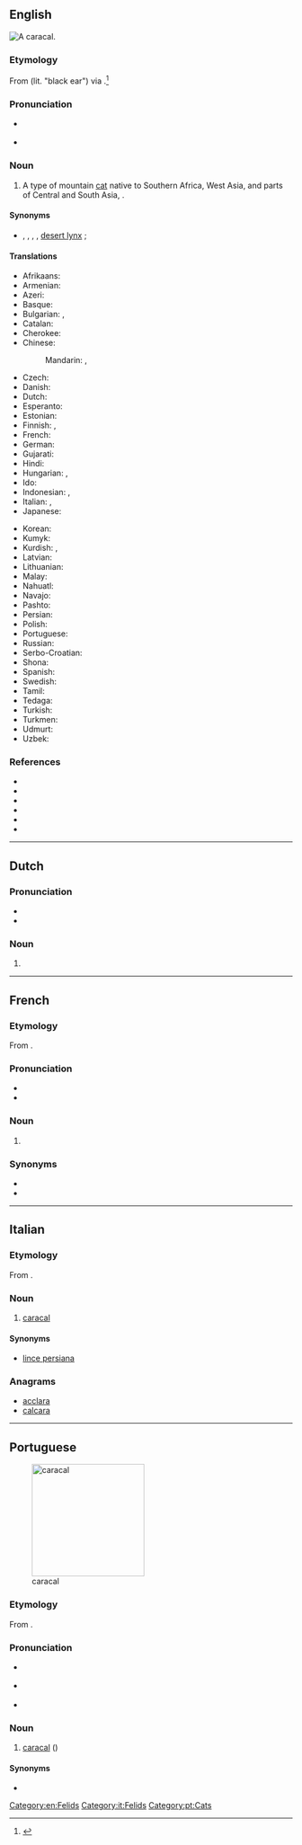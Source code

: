 {{also|Caracal}}
==English==
[[File:Caracal Caracal-001.jpg|thumb|A '''caracal'''.]]
{{wikipedia}}

===Etymology===
From {{etyl|tr|en}} {{m|tr|karakulak}} (lit. "black ear") via {{etyl|fr|en}}.<ref>{{cite-web|url=http://www.merriam-webster.com/dictionary/caracal|title=Caracal|publisher=Merriam-Webster}}</ref>

===Pronunciation===
* {{a|UK}} {{IPA|/ˈkaɹəkal/|lang=en}}
* {{a|US}} {{IPA|/ˈkæɹəkæl/|/ˈkɛɹəkæl/|lang=en}}

===Noun===
{{en-noun}}

# A type of mountain [[cat]] native to Southern Africa, West Asia, and parts of Central and South Asia, {{taxlink|Caracal caracal|species|noshow=1|ver=161027}}.

====Synonyms====
* {{l|en|African lynx}}, {{vern|Asian lynx}}, {{vern|Persian lynx}}, {{vern|Indian lynx}}, [[desert lynx]] {{qualifier|varying with location}}; {{l|en|lynx}} {{qualifier|improper}}

====Translations====
{{trans-top|''Caracal caracal''}}
* Afrikaans: {{t|af|rooikat}}
* Armenian: {{t|hy|կարակալ|sc=Armn}}
* Azeri: {{t|az|qaraqulaq}}
* Basque: {{t|eu|karakal}}
* Bulgarian: {{t|bg|каракал}}, {{t|bg|степен рис}}
* Catalan: {{t|ca|caracal|m}}
* Cherokee: {{t|chr|ᎢᎾᎨ ᎬᎮ|tr=inage gvhe|sc=Cher}}
* Chinese:
*: Mandarin: {{t+|cmn|獰貓|sc=Hani}}, {{t+|cmn|狞猫|tr=níngmāo|sc=Hani}}
* Czech: {{t|cs|karakal}}
* Danish: {{t|da|karakal|c}}
* Dutch: {{t+|nl|caracal|m}}
* Esperanto: {{t|eo|karakalo}}
* Estonian: {{t|et|karakal}}
* Finnish: {{t+|fi|aavikkoilves}}, {{t+|fi|karakali}}
* French: {{t+|fr|caracal}}
* German: {{t+|de|Karakal|m}}
* Gujarati: {{t|gu|હેણોતરો|tr=heṇotaro|sc=Gujr}}
* Hindi: {{t|hi|स्याहगोश|tr=syāhgoš|sc=Deva}}
* Hungarian: {{t|hu|karakál}}, {{t|hu|sivatagi hiúz}}
* Ido: {{t+|io|karakalo}}
* Indonesian: {{t|id|karakal}}, {{t|id|caracal}}
* Italian: {{t+|it|caracal|m}}, {{t|it|lince persiana|f}}
* Japanese: {{t+|ja|カラカル|tr=karakaru|sc=Jpan}}
{{trans-mid}}
* Korean: {{t|ko|카라칼}}
* Kumyk: {{t|kum|къаракъулакъ}}
* Kurdish: {{t|ku||tr=gorewîlk|sc=ku-Arab}}, {{t|ku||tr=guhreşk|sc=ku-Arab}}
* Latvian: {{t|lv|karakals}}
* Lithuanian: {{t|lt|karakalas}}
* Malay: {{t|ms|karakal}}
* Nahuatl: {{t|nah|caracalmiztli}}
* Navajo: {{t|nv|náshdóí bijaałizhiní}}
* Pashto: {{t|ps|تورغوږی|sc=ps-Arab}}
* Persian: {{t+|fa|سیاه‌گوش|tr=siyâh-guš|sc=fa-Arab}}
* Polish: {{t|pl|karakal}}
* Portuguese: {{t|pt|caracal}}
* Russian: {{t+|ru|карака́л|m}}
* Serbo-Croatian: {{t+|sh|karakal}}
* Shona: {{t|sn|twana}}
* Spanish: {{t|es|caracal|m}}
* Swedish: {{t|sv|ökenlo}}
* Tamil: {{t-needed|ta}}
* Tedaga: {{t|tuq|ngam ouidenanga}}
* Turkish: {{t+|tr|karakulak}}
* Turkmen: {{t|tk|garagulak}}
* Udmurt: {{t|udm|каракал}}
* Uzbek: {{t+|uz|qoraquloq}}
{{trans-bottom}}

===References===
* {{pedia}}
* {{specieslite|i=1|Caracal}}
* {{comcatlite|i=1|Caracal}}
* {{R:Mammals|14000014|Caracal caracal|i=1}}
* {{R:OneLook}}
* {{R:Century 1911}}
<references />

[[Category:en:Felids]]

----

==Dutch==

===Pronunciation===
* {{audio|Nl-caracal.ogg|audio|lang=nl}}
* {{hyphenation|ca|ra|cal|lang=nl}}

===Noun===
{{nl-noun|m|-s|caracalletje}}

# {{l|en|caracal}}

----

==French==

===Etymology===
From {{etyl|tr|fr}} {{m|tr|karakulak}}.

===Pronunciation===
* {{IPA|lang=fr|kaʁaˈkal}}
* {{hyphenation|ca|ra|cal|lang=fr}}

===Noun===
{{fr-noun|m|caracals}}

# {{l|en|caracal}}

===Synonyms===
* {{l|fr|lynx du désert}}
* {{l|fr|lynx de Perse}}

----

==Italian==

===Etymology===
From {{etyl|tr|it}} {{m|tr|karakulak}}.

===Noun===
{{head|it|noun|g=m|invariable}}

# [[#English|caracal]]

====Synonyms====
* [[lince persiana]]

===Anagrams===
* [[acclara#Italian|acclara]]
* [[calcara#Italian|calcara]]

[[Category:it:Felids]]

----

==Portuguese==
[[Image:Caracal_kitten.jpg|thumb|x200px|caracal]]

===Etymology===
From {{etyl|tr|pt}} {{m|tr|karakulak}}.

===Pronunciation===
* {{a|Brazil}} {{IPA|/ka.ɾa.ˈkaw/|lang=pt}}
* {{a|Portugal}} {{IPA|/kɐ.ɾɐ.ˈkaɫ/|lang=pt}}
* {{hyphenation|ca|ra|cal|lang=pt}}

===Noun===
{{pt-noun|m|pl=caracais}}

# [[caracal#English|caracal]] ({{taxlink|Caracal caracal|species|noshow=1|ver=161027}})

====Synonyms====
* {{l|pt|lince-do-deserto}}

[[Category:pt:Cats]]